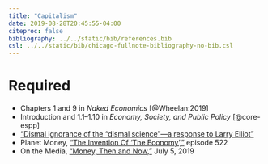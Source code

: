 ```yaml
---
title: "Capitalism"
date: 2019-08-28T20:45:55-04:00
citeproc: false
bibliography: ../../static/bib/references.bib
csl: ../../static/bib/chicago-fullnote-bibliography-no-bib.csl
---
```


# Required

- <i class="fas fa-book"></i> Chapters 1 and 9 in *Naked Economics* [@Wheelan:2019]
- <i class="fas fa-book"></i> Introduction and 1.1–1.10 in *Economy, Society, and Public Policy* [@core-espp]
- <i class="fas fa-external-link-square-alt"></i> ["Dismal ignorance of the “dismal science”—a response to Larry Elliot"](https://www.prospectmagazine.co.uk/economics-and-finance/dismal-ignorance-of-the-dismal-science-a-response-to-larry-elliot)
- <i class="fas fa-podcast"></i> Planet Money, ["The Invention Of 'The Economy',"](https://www.npr.org/sections/money/2017/03/15/520294083/episode-522-the-invention-of-the-economy) episode 522
- <i class="fas fa-podcast"></i> On the Media, ["Money, Then and Now,"](https://www.wnycstudios.org/story/money-then-and-now-1) July 5, 2019
